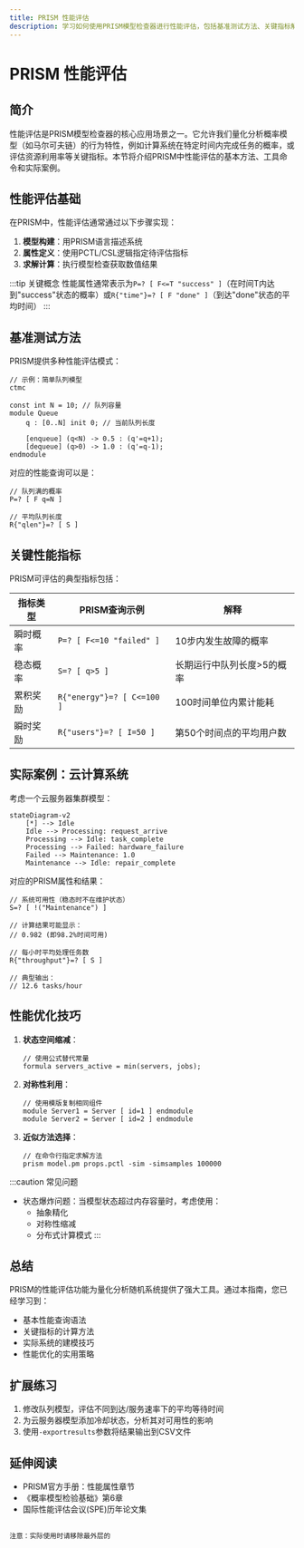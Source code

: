 ```yaml
---
title: PRISM 性能评估
description: 学习如何使用PRISM模型检查器进行性能评估，包括基准测试方法、关键指标解读和实际案例分析。
---
```


# PRISM 性能评估

## 简介

性能评估是PRISM模型检查器的核心应用场景之一。它允许我们量化分析概率模型（如马尔可夫链）的行为特性，例如计算系统在特定时间内完成任务的概率，或评估资源利用率等关键指标。本节将介绍PRISM中性能评估的基本方法、工具命令和实际案例。

## 性能评估基础

在PRISM中，性能评估通常通过以下步骤实现：

1. **模型构建**：用PRISM语言描述系统
2. **属性定义**：使用PCTL/CSL逻辑指定待评估指标
3. **求解计算**：执行模型检查获取数值结果

:::tip 关键概念
性能属性通常表示为`P=? [ F<=T "success" ]`（在时间T内达到"success"状态的概率）或`R{"time"}=? [ F "done" ]`（到达"done"状态的平均时间）
:::

## 基准测试方法

PRISM提供多种性能评估模式：

```prism
// 示例：简单队列模型
ctmc

const int N = 10; // 队列容量
module Queue
    q : [0..N] init 0; // 当前队列长度
    
    [enqueue] (q<N) -> 0.5 : (q'=q+1);
    [dequeue] (q>0) -> 1.0 : (q'=q-1);
endmodule
```

对应的性能查询可以是：

```prism
// 队列满的概率
P=? [ F q=N ]

// 平均队列长度
R{"qlen"}=? [ S ]
```

## 关键性能指标

PRISM可评估的典型指标包括：

| 指标类型          | PRISM查询示例                  | 解释                          |
|-------------------|-------------------------------|-----------------------------|
| 瞬时概率          | `P=? [ F<=10 "failed" ]`      | 10步内发生故障的概率          |
| 稳态概率          | `S=? [ q>5 ]`                 | 长期运行中队列长度>5的概率     |
| 累积奖励          | `R{"energy"}=? [ C<=100 ]`    | 100时间单位内累计能耗          |
| 瞬时奖励          | `R{"users"}=? [ I=50 ]`       | 第50个时间点的平均用户数       |

## 实际案例：云计算系统

考虑一个云服务器集群模型：

```mermaid
stateDiagram-v2
    [*] --> Idle
    Idle --> Processing: request_arrive
    Processing --> Idle: task_complete
    Processing --> Failed: hardware_failure
    Failed --> Maintenance: 1.0
    Maintenance --> Idle: repair_complete
```

对应的PRISM属性和结果：

```prism
// 系统可用性（稳态时不在维护状态）
S=? [ !("Maintenance") ]

// 计算结果可能显示：
// 0.982 (即98.2%时间可用)

// 每小时平均处理任务数
R{"throughput"}=? [ S ]

// 典型输出：
// 12.6 tasks/hour
```

## 性能优化技巧

1. **状态空间缩减**：
   ```prism
   // 使用公式替代常量
   formula servers_active = min(servers, jobs);
   ```
   
2. **对称性利用**：
   ```prism
   // 使用模版复制相同组件
   module Server1 = Server [ id=1 ] endmodule
   module Server2 = Server [ id=2 ] endmodule
   ```

3. **近似方法选择**：
   ```prism
   // 在命令行指定求解方法
   prism model.pm props.pctl -sim -simsamples 100000
   ```

:::caution 常见问题
- 状态爆炸问题：当模型状态超过内存容量时，考虑使用：
  - 抽象精化
  - 对称性缩减
  - 分布式计算模式
:::

## 总结

PRISM的性能评估功能为量化分析随机系统提供了强大工具。通过本指南，您已经学习到：

- 基本性能查询语法
- 关键指标的计算方法
- 实际系统的建模技巧
- 性能优化的实用策略

## 扩展练习

1. 修改队列模型，评估不同到达/服务速率下的平均等待时间
2. 为云服务器模型添加冷却状态，分析其对可用性的影响
3. 使用`-exportresults`参数将结果输出到CSV文件

## 延伸阅读

- PRISM官方手册：性能属性章节
- 《概率模型检验基础》第6章
- 国际性能评估会议(SPE)历年论文集
``` 

注意：实际使用时请移除最外层的